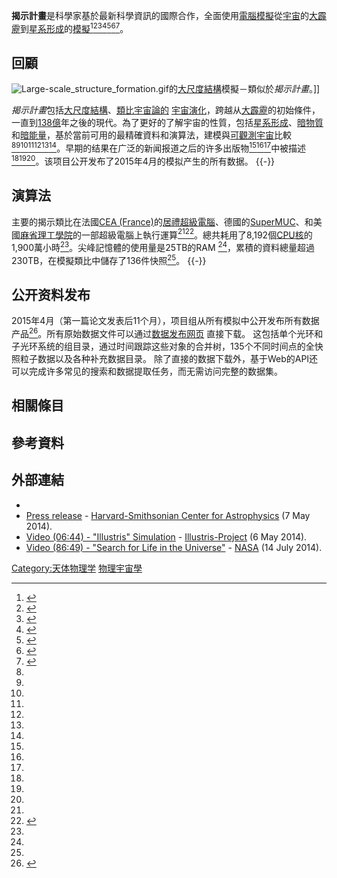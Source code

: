 {{Physical cosmology}}

'''揭示計畫'''是科學家基於最新科學資訊的國際合作，全面使用[[物理計算|電腦模擬]]從[[宇宙|宇宙]]的[[大霹靂|大霹靂]]到[[星系的形成和演化|星系形成]]的[[模擬|模擬]]<ref name="IP-20140614">{{cite web |author=Staff |title=The Illustris Simulation - Towards a predictive theory of galaxy formation. |url=http://www.illustris-project.org/ |date=14 June 2014 |work=[http://www.illustris-project.org Illustris Project] |accessdate=16 July 2014 |archive-date=2018-09-14 |archive-url=https://web.archive.org/web/20180914203951/http://www.illustris-project.org/ |dead-url=no }}</ref><ref name="ARX-20140514">{{cite journal |author=Vogelsberger, Mark; Genel, Shy; Springel, Volker; Torrey, Paul; Sijacki, Debora; Xu, Dandan; Snyder, Greg; Nelson, Dylan; Hernquist, Lars |title=Introducing the Illustris Project: Simulating the coevolution of dark and visible matter in the Universe |url=http://arxiv.org/pdf/1405.2921.pdf |date=14 May 2014 |journal=arXiv |arxiv=1405.2921 |format=PDF |accessdate=18 July 2014 |archive-date=2019-12-03 |archive-url=https://web.archive.org/web/20191203230340/https://arxiv.org/pdf/1405.2921.pdf |dead-url=no }}</ref><ref name="ARX-20140515">{{cite journal |authors=Genel, Shy; Vogelsberger, Mark; Springel, Volker; Sijacki, Debora; Nelson, Dylan; Snyder, Greg; Rodriguez-Gomez, Vicente; Torrey, Paul; Hernquist, Lars |title=The Illustris Simulation: the evolution of galaxy populations across cosmic time |url=http://arxiv.org/abs/1405.3749 |date=15 May 2014 |journal=[[arXiv|arXiv]] |arxiv=1405.3749 |accessdate=16 July 2014 |archive-date=2020-10-28 |archive-url=https://web.archive.org/web/20201028065743/https://arxiv.org/abs/1405.3749 |dead-url=no }}</ref><ref name="NAT-20140508">{{cite journal |author=Vogelsberger, M.; Genel, S.; Springel, V.; Torrey, P.; Sijacki, D.; Xu, D.; Snyder, G.; Bird, S.; Nelson, D.; Hernquist, L. |title=Properties of galaxies reproduced by a hydrodynamic simulation |url=http://www.nature.com/nature/journal/v509/n7499/full/nature13316.html |date=8 May 2014 |journal=[[Nature_(journal)|Nature]] |volume=509 |pages=177–182 |doi=10.1038/nature13316 |accessdate=16 July 2014 |archive-date=2017-06-29 |archive-url=https://web.archive.org/web/20170629130537/http://www.nature.com/nature/journal/v509/n7499/full/nature13316.html |dead-url=no }}</ref><ref name="HS-20140507">{{cite web |last=Aguilar |first=David A. |last2=Pulliam |first2=Christine |title=Astronomers Create First Realistic Virtual Universe - Release No.: 2014-10 |url=http://www.cfa.harvard.edu/news/2014-10 |date=7 May 2014 |work=[[Harvard-Smithsonian_Center_for_Astrophysics|Harvard-Smithsonian Center for Astrophysics]] |accessdate=16 July 2014 |archive-date=2018-07-04 |archive-url=https://web.archive.org/web/20180704123820/https://www.cfa.harvard.edu/news/2014-10 |dead-url=no }}</ref><ref name="NYT-20140716">{{cite news |last=Overbye |first=Dennis |authorlink=Dennis Overbye |title=Stalking the Shadow Universe |url=http://www.nytimes.com/2014/07/16/science/space/stalking-the-shadow-universe.html |work=[[New_York_Times|New York Times]] |date=16 July 2014 |accessdate=16 July 2014 |archive-date=2020-11-12 |archive-url=https://web.archive.org/web/20201112012004/http://www.nytimes.com/2014/07/16/science/space/stalking-the-shadow-universe.html |dead-url=no }}</ref><ref name="NASA-20140512">{{cite web |authors=Nemiroff, Robert; Bonnell, Jerry; Newman, Phillip |title=Astronomy Picture of the Day - Illustris Simulation of the Universe |url=http://apod.nasa.gov/apod/ap140512.html |date=12 May 2014 |work=[[NASA|NASA]] |accessdate=16 July 2014 |archive-date=2021-03-14 |archive-url=https://web.archive.org/web/20210314192332/https://apod.nasa.gov/apod/ap140512.html |dead-url=no }}</ref>。

== 回顧 ==
[[File:Large-scale_structure_formation.gif|thumb]]的[[可觀測宇宙#大尺度結構|大尺度結構]]模擬－類似於''揭示計畫''。]]

''揭示計畫''包括[[可觀測宇宙|大尺度結構]]、[[類比|類比]][[宇宙論|宇宙論的]] [[宇宙年表|宇宙演化]]，跨越从[[大霹靂|大霹靂]]的初始條件，一直到[[宇宙年齡|138億]]年之後的現代。為了更好的了解宇宙的性質，包括[[星系的形成和演化|星系形成]]、[[暗物質|暗物質]]和[[暗能量|暗能量]]，基於當前可用的最精確資料和演算法，建模與[[可觀測宇宙|可觀測宇宙]]比較<ref name="IP-20140614" /><ref name="ARX-20140514" /><ref name="ARX-20140515" /><ref name="NAT-20140508" /><ref name="HS-20140507" /><ref name="NYT-20140716" /><ref name="NASA-20140512" />。早期的结果在广泛的新闻报道之后的许多出版物<ref name="ARX-20140514" /><ref name="ARX-20140515" /><ref name="NAT-20140508" />中被描述<ref name="HS-20140507" /><ref name="NYT-20140716"/><ref name="NASA-20140512"/>。该项目公开发布了2015年4月的模拟产生的所有数据。
{{-}}

== 演算法 ==
主要的揭示類比在法國[[Commissariat_à_l'énergie_atomique_et_aux_énergies_alternatives|CEA (France)]]的[[居禮超級電腦|居禮超級電腦]]、德國{{link-en|萊布尼茲超級計算中心|Leibniz-Rechenzentrum}}的[[SuperMUC|SuperMUC]]、和美國[[麻省理工學院|麻省理工學院]]的一部超級電腦上執行運算<ref name="IP-20140614" /><ref name="WRD-20140507">{{cite web |last=Mann |first=Adam |title=Supercomputers Simulate the Universe in Unprecedented Detail |url=http://www.wired.com/2014/05/supercomputers-simulate-the-universe-in-unprecedented-detail/ |date=7 May 2014 |work=[[Wired_(magazine)|Wired]] |accessdate=18 July 2014 |archive-date=2021-03-09 |archive-url=https://web.archive.org/web/20210309185612/https://www.wired.com/2014/05/supercomputers-simulate-the-universe-in-unprecedented-detail/ |dead-url=no }}</ref>。總共耗用了8,192個[[中央處理器|CPU核]]的1,900萬小時<ref name="IP-20140614" />。尖峰記憶體的使用量是25TB的RAM <ref name="IP-20140614" />，累積的資料總量超過230TB，在模擬類比中儲存了136件快照<ref name="ARX-20140514" />。
{{-}}
<!---{{Wide image|Large-scale structure formation.gif|400px|<center>A [[Cosmic_Web|large-scale structure]] simulation of the [[universe|universe]] - similar to the ''Illustris project''.</center>}}--->

== 公开资料发布 ==
2015年4月（第一篇论文发表后11个月），项目组从所有模拟中公开发布所有数据产品<ref name="ARX-150400362">{{cite journal |author1=Nelson, D. |author2=Pillepich, A. |author3=Genel, S. |author4=Vogelsberger, M. |author5=Springel, V. |author6=Torrey, P. |author7=Rodriguez-Gomez, V. |author8=Sijacki, D. |author9=Snyder, G. F. |author10=Griffen, B. |author11=Marinacci, F. |author12=Blecha, L. |author13=Sales, L. |author14=Xu, D. |author15=Hernquist, L. |title=The Illustris Simulation: Public Data Release |date=14 May 2014 |journal=Astronomy and Computing |volume= 13 |issue= |pages=12–37 |arxiv=1504.00362 |bibcode = 2015A&C....13...12N |doi = 10.1016/j.ascom.2015.09.003 }}</ref>。所有原始数据文件可以通过[http://www.illustris-project.org/data/ 数据发布网页] {{Wayback|url=http://www.illustris-project.org/data/ |date=20201208184354 }}直接下载。 这包括单个光环和子光环系统的组目录，通过时间跟踪这些对象的合并树，135个不同时间点的全快照粒子数据以及各种补充数据目录。 除了直接的数据下载外，基于Web的API还可以完成许多常见的搜索和数据提取任务，而无需访问完整的数据集。

== 相關條目 ==
{{cmn|2|
* [[星系團|星系團]]
* [[大尺度纖維狀結構|星系絲狀體]]
* [[超星系團|超星系團]]
* [[拉尼亞凱亞超星系團|拉尼亞凱亞超星系團]]
* [[空洞_(天文學)|空洞 (天文學)]]
* [[長城_(天文學)|巨牆 (天文學)]]
}}

== 參考資料 ==
{{reflist}}

== 外部連結 ==
* {{Official website|www.illustris-project.org}}
* [http://www.cfa.harvard.edu/news/2014-10 Press release] {{Wayback|url=http://www.cfa.harvard.edu/news/2014-10 |date=20180704123820 }} - [[Harvard-Smithsonian_Center_for_Astrophysics|Harvard-Smithsonian Center for Astrophysics]] (7 May 2014).
* [http://www.youtube.com/watch?v=NjSFR40SY58 Video (06:44) - "Illustris" Simulation] {{Wayback|url=http://www.youtube.com/watch?v=NjSFR40SY58 |date=20210305052334 }} - [http://www.illustris-project.org Illustris-Project] {{Wayback|url=http://www.illustris-project.org/ |date=20180914203951 }} (6 May 2014).
* [http://www.youtube.com/watch?v=GNjuz6MO0eU Video (86:49) - "Search for Life in the Universe"] {{Wayback|url=http://www.youtube.com/watch?v=GNjuz6MO0eU |date=20161108231803 }} - [[NASA|NASA]] (14 July 2014).

{{Cosmology}}
{{天文學|state=collapsed}}
{{天文學分支|state=collapsed}}

[[Category:天体物理学|Category:天体物理学]]
[[Category:物理宇宙學|]]